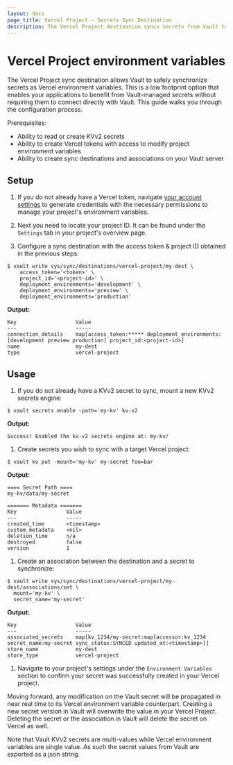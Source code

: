 ```yaml
---
layout: docs
page_title: Vercel Project - Secrets Sync Destination
description: The Vercel Project destination syncs secrets from Vault to Vercel.
---
```


# Vercel Project environment variables

The Vercel Project sync destination allows Vault to safely synchronize secrets as Vercel environment variables.
This is a low footprint option that enables your applications to benefit from Vault-managed secrets without requiring them
to connect directly with Vault. This guide walks you through the configuration process.

Prerequisites:
* Ability to read or create KVv2 secrets
* Ability to create Vercel tokens with access to modify project environment variables
* Ability to create sync destinations and associations on your Vault server

## Setup

1. If you do not already have a Vercel token, navigate [your account settings](https://vercel.com/account/tokens) to
   generate credentials with the necessary permissions to manage your project's environment variables.

1. Next you need to locate your project ID. It can be found under the `Settings` tab in your project's overview page.

1. Configure a sync destination with the access token & project ID obtained in the previous steps:

  ```shell-session
  $ vault write sys/sync/destinations/vercel-project/my-dest \
      access_token='<token>' \
      project_id='<project-id>' \
      deployment_environments='development' \
      deployment_environments='preview' \
      deployment_environments='production'
  ```

  **Output:**

  <CodeBlockConfig hideClipboard>

  ```text
  Key                   Value
  ---                   -----
  connection_details    map[access_token:***** deployment_environments:[development preview production] project_id:<project-id>]
  name                  my-dest
  type                  vercel-project
  ```

  </CodeBlockConfig>

  </CodeBlockConfig>

## Usage

1. If you do not already have a KVv2 secret to sync, mount a new KVv2 secrets engine:

  ```shell-session
  $ vault secrets enable -path='my-kv' kv-v2
  ```

  **Output:**

  <CodeBlockConfig hideClipboard>

  ```text
  Success! Enabled the kv-v2 secrets engine at: my-kv/
  ```

  </CodeBlockConfig>

1. Create secrets you wish to sync with a target Vercel project:

  ```shell-session
  $ vault kv put -mount='my-kv' my-secret foo=bar
  ```

  **Output:**

  <CodeBlockConfig hideClipboard>
  
  ```text
  ==== Secret Path ====
  my-kv/data/my-secret
  
  ======= Metadata =======
  Key                Value
  ---                -----
  created_time       <timestamp>
  custom_metadata    <nil>
  deletion_time      n/a
  destroyed          false
  version            1
  ```

  </CodeBlockConfig>

1. Create an association between the destination and a secret to synchronize:

  ```shell-session
  $ vault write sys/sync/destinations/vercel-project/my-dest/associations/set \
    mount='my-kv' \
    secret_name='my-secret'
  ```

  **Output:**

  <CodeBlockConfig hideClipboard>
  
  ```text
  Key                   Value
  ---                   -----
  associated_secrets    map[kv_1234/my-secret:map[accessor:kv_1234 secret_name:my-secret sync_status:SYNCED updated_at:<timestamp>]]
  store_name            my-dest
  store_type            vercel-project
  ```

  </CodeBlockConfig>

  </CodeBlockConfig>

1. Navigate to your project's settings under the `Environment Variables` section to confirm your secret was successfully
  created in your Vercel project.

Moving forward, any modification on the Vault secret will be propagated in near real time to its Vercel environment variable
counterpart. Creating a new secret version in Vault will overwrite the value in your Vercel Project. Deleting the secret
or the association in Vault will delete the secret on Vercel as well.

Note that Vault KVv2 secrets are multi-values while Vercel environment variables are single value. As such the secret values
from Vault are exported as a json string.
